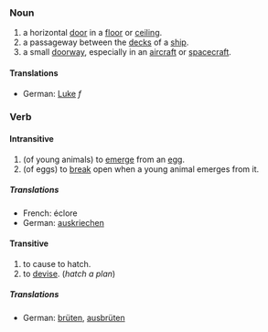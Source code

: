 ===Noun===

# a horizontal [[door]] in a [[floor]] or [[ceiling]].
# a passageway between the [[deck]]s of a [[ship]].
# a small [[doorway]], especially in an [[aircraft]] or [[spacecraft]].

====Translations====
*German: [[Luke]] ''f''

===Verb===
====Intransitive====

# (of young animals) to [[emerge]] from an [[egg]].
# (of eggs) to [[break]] open when a young animal emerges from it.

=====Translations=====
*French: éclore
*German: [[auskriechen]]

====Transitive====

# to cause to hatch.
# to [[devise]].  (''hatch a plan'')

=====Translations=====
*German: [[brüten]], [[ausbrüten]]